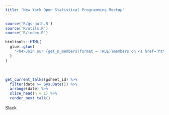 ```yaml
---
title: "New York Open Statistical Programming Meetup"
---
```


```r
source('R/gs-auth.R')
source('R/utils.R')
source('R/index.R')
```

```r
htmltools::HTML(
  glue::glue(
    "<h4>Join our {get_n_members(format = TRUE)}members on <a href='https://join.slack.com/t/nyhackr/shared_invite/zt-21ovbgp80-ZGlU9eiCKUEEE8T1xW88Og?utm_source=nyhackr'>Slack <i class='fa fa-slack'></i></a> and <a href='https://www.meetup.com/nyhackr/?utm_source=nyhackr'>Meetup <i class='fa fa-meetup'></i></a></h4>"
  )
)
```

<br>

```r
get_current_talks(gsheet_id) %>% 
  filter(date >= Sys.Date()) %>%
  arrange(date) %>%
  slice_head(n = 1) %>%
  render_next_talk()
```

<!-- floating div for jobs -->
<div id="jobs-tag" align="center">
<p><i class="fa fa-arrow-up"></i> Slack</p>
</div>
